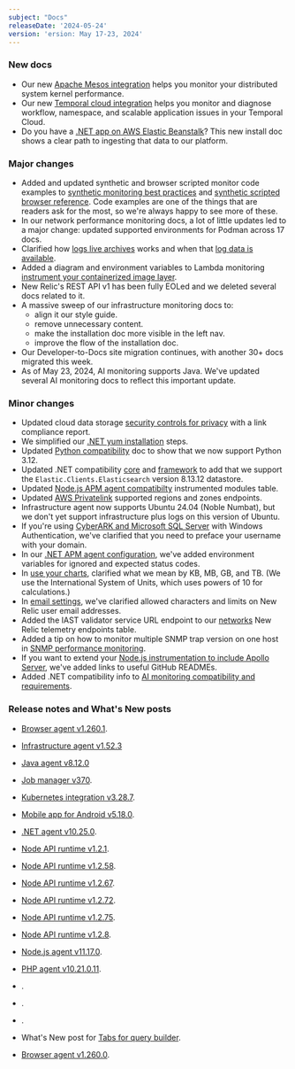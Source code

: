 ```yaml
---
subject: "Docs"
releaseDate: '2024-05-24'
version: 'ersion: May 17-23, 2024'
---
```


### New docs

* Our new [Apache Mesos integration](/docs/infrastructure/host-integrations/host-integrations-list/apache-mesos-integration) helps you monitor your distributed system kernel performance.
* Our new [Temporal cloud integration](/docs/infrastructure/host-integrations/host-integrations-list/temporal-cloud-integration) helps you monitor and diagnose workflow, namespace, and scalable application issues in your Temporal Cloud. 
* Do you have a [.NET app on AWS Elastic Beanstalk](/docs/apm/agents/net-agent/install-guides/install-net-agent-on-aws-elastic-beanstalk)? This new install doc shows a clear path to ingesting that data to our platform.

### Major changes

* Added and updated synthetic and browser scripted monitor code examples to [synthetic monitoring best practices](/docs/new-relic-solutions/best-practices-guides/full-stack-observability/synthetic-monitoring-best-practices-guide) and [synthetic scripted browser reference](/docs/synthetics/synthetic-monitoring/scripting-monitors/synthetic-scripted-browser-reference-monitor-versions-chrome-100). Code examples are one of the things that are readers ask for the most, so we're always happy to see more of these.
* In our network performance monitoring docs, a lot of little updates led to a major change: updated supported environments for Podman across 17 docs.
* Clarified how [logs live archives](/docs/logs/get-started/live-archives) works and when that [log data is available](/docs/logs/get-started/live-archives-billing).
* Added a diagram and environment variables to Lambda monitoring [instrument your containerized image layer](/docs/serverless-function-monitoring/aws-lambda-monitoring/enable-lambda-monitoring/containerized-images/).
* New Relic's REST API v1 has been fully EOLed and we deleted several docs related to it.
* A massive sweep of our infrastructure monitoring docs to:
    * align it our style guide.
    * remove unnecessary content.
    * make the installation doc more visible in the left nav.
    * improve the flow of the installation doc.
* Our Developer-to-Docs site migration continues, with another 30+ docs migrated this week.
* As of May 23, 2024, AI monitoring supports Java. We've updated several AI monitoring docs to reflect this important update.

### Minor changes

* Updated cloud data storage [security controls for privacy](/docs/security/security-privacy/data-privacy/security-controls-privacy/#cloud-data-storage) with a link compliance report.
* We simplified our [.NET yum installation](/install/dotnet/installation/linuxInstall2/#yum) steps.
* Updated [Python compatibility](/docs/apm/agents/python-agent/getting-started/compatibility-requirements-python-agent/#basic) doc to show that we now support Python 3.12.
* Updated .NET compatibility [core](/docs/apm/agents/net-agent/getting-started/net-agent-compatibility-requirements-net-core/#database) and [framework](/docs/apm/agents/net-agent/getting-started/net-agent-compatibility-requirements-net-framework/#database) to add that we support the `Elastic.Clients.Elasticsearch` version 8.13.12 datastore.
* Updated [Node.js APM agent compatibilty](/docs/apm/agents/nodejs-agent/getting-started/compatibility-requirements-nodejs-agent) instrumented modules table.
* Updated [AWS Privatelink](/docs/data-apis/custom-data/aws-privatelink) supported regions and zones endpoints.
* Infrastructure agent now supports Ubuntu 24.04 (Noble Numbat), but we don't yet support infrastructure plus logs on this version of Ubuntu.
* If you're using [CyberARK and Microsoft SQL Server](/docs/infrastructure/host-integrations/installation/secrets-management/#cyberark-api) with Windows Authentication, we've clarified that you need to preface your username with your domain.
* In our [.NET APM agent configuration](/docs/apm/agents/net-agent/configuration/net-agent-configuration/#error-ignoreErrors), we've added environment variables for ignored and expected status codes.
* In [use your charts](/docs/query-your-data/explore-query-data/use-charts/use-your-charts), clarified what we mean by KB, MB, GB, and TB. (We use the International System of Units, which uses powers of 10 for calculations.)
* In [email settings](/docs/accounts/accounts/account-maintenance/account-email-settings), we've clarified allowed characters and limits on New Relic user email addresses.
* Added the IAST validator service URL endpoint to our [networks](/docs/new-relic-solutions/get-started/networks/#new-relic-endpoints) New Relic telemetry endpoints table.
* Added a tip on how to monitor multiple SNMP trap version on one host in [SNMP performance monitoring](/docs/network-performance-monitoring/setup-performance-monitoring/snmp-performance-monitoring).
* If you want to extend your [Node.js instrumentation to include Apollo Server](/docs/apm/agents/nodejs-agent/getting-started/introduction-new-relic-nodejs/#extend-instrumentation), we've added links to useful GitHub READMEs.
* Added .NET compatibility info to  [AI monitoring compatibility and requirements](/docs/ai-monitoring/compatibility-requirements-ai-monitoring/#compatibility).


### Release notes and What's New posts

* [Browser agent v1.260.1](/docs/release-notes/new-relic-browser-release-notes/browser-agent-release-notes/browser-agent-v1.260.1).
* [Infrastructure agent v1.52.3](/docs/release-notes/infrastructure-release-notes/infrastructure-agent-release-notes/new-relic-infrastructure-agent-1523)
* [Java agent v8.12.0](/docs/release-notes/agent-release-notes/java-release-notes/java-agent-8120)
* [Job manager v370](/docs/release-notes/synthetics-release-notes/job-manager-release-notes/job-manager-release-370).
* [Kubernetes integration v3.28.7](/docs/release-notes/infrastructure-release-notes/kubernetes-integration-release-notes/kubernetes-integration-3-28-7).
* [Mobile app for Android v5.18.0](/docs/release-notes/mobile-apps-release-notes/new-relic-android-release-notes/new-relic-android-5180).
* [.NET agent v10.25.0](/docs/release-notes/agent-release-notes/net-release-notes/net-agent-10-25-0).
* [Node API runtime v1.2.1](/docs/release-notes/synthetics-release-notes/node-api-runtime-release-notes/node-api-runtime-1.2.1).
* [Node API runtime v1.2.58](/docs/release-notes/synthetics-release-notes/node-api-runtime-release-notes/node-api-runtime-1.2.58).
* [Node API runtime v1.2.67](/docs/release-notes/synthetics-release-notes/node-api-runtime-release-notes/node-api-runtime-1.2.67).
* [Node API runtime v1.2.72](/docs/release-notes/synthetics-release-notes/node-api-runtime-release-notes/node-api-runtime-1.2.72).
* [Node API runtime v1.2.75](/docs/release-notes/synthetics-release-notes/node-api-runtime-release-notes/node-api-runtime-1.2.75).
* [Node API runtime v1.2.8](/docs/release-notes/synthetics-release-notes/node-api-runtime-release-notes/node-api-runtime-1.2.8).
* [Node.js agent v11.17.0](/docs/release-notes/agent-release-notes/nodejs-release-notes/node-agent-11-17-0).
* [PHP agent v10.21.0.11](/docs/release-notes/agent-release-notes/php-release-notes/php-agent-10-21-0-11).

* []().
* []().
* []().




* What's New post for [Tabs for query builder](/whats-new/2024/05/whats-new-05-16-query-tabs).
* [Browser agent v1.260.0](/docs/release-notes/new-relic-browser-release-notes/browser-agent-release-notes/browser-agent-v1.260.0).

















